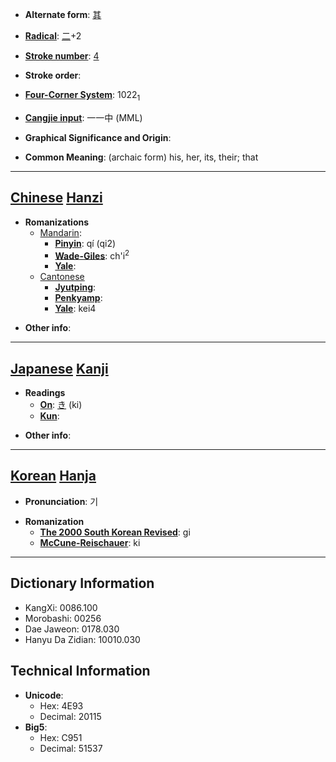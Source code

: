 * '''Alternate form''': [[其]]

* '''[[Wiktionary:Chinese radical index| Radical]]''': [[Wiktionary:Chinese radical index 二|二]]+2

* '''[[Wiktionary:Chinese total strokes index|Stroke number]]''': [[Wiktionary:Chinese total strokes index 4|4]]

* '''Stroke order''': 

* '''[[Wiktionary:Chinese four corner index|Four-Corner System]]''': 1022<sub>1</sub>

* '''[[Wiktionary:Chinese Cangjie index|Cangjie input]]''': 一一中 (MML)

* '''Graphical Significance and Origin''': 

* '''Common Meaning''': (archaic form) his, her, its, their; that

----

== [[Chinese]] [[Hanzi]] ==

* '''Romanizations'''
** [[Mandarin]]:
*** '''[[Pinyin]]''': qí (qi2)
*** '''[[Wade-Giles]]''': ch'i<sup>2</sup>
*** '''[[Yale]]''': 
**[[Cantonese]]
***'''[[Jyutping]]''':
***'''[[Penkyamp]]''': 
***'''[[Yale]]''': kei4

* '''Other info''': 

----

== [[Japanese]] [[Kanji]] ==

* '''Readings'''
** '''[[On]]''': [[き]] (ki)
** '''[[Kun]]''': 

* '''Other info''':  

----

== [[Korean]] [[Hanja]] ==

* '''Pronunciation''': 기

* '''Romanization'''
** '''[[The 2000 South Korean Revised Romanization|The 2000 South Korean Revised]]''': gi
** '''[[McCune-Reischauer]]''': ki

----

== Dictionary Information ==

* KangXi: 0086.100
* Morobashi: 00256
* Dae Jaweon: 0178.030
* Hanyu Da Zidian: 10010.030

== Technical Information ==

* '''Unicode''':
** Hex: 4E93
** Decimal: 20115
* '''Big5''':
** Hex: C951
** Decimal: 51537